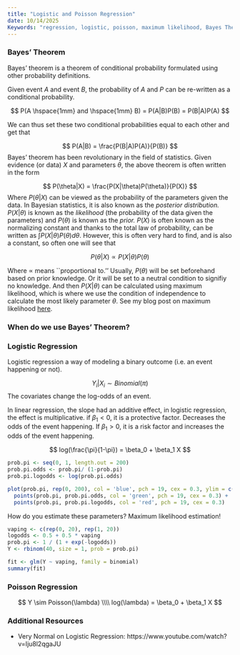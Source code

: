 ```yaml
---
title: "Logistic and Poisson Regression"
date: 10/14/2025
Keywords: "regression, logistic, poisson, maximum likelihood, Bayes Theorem"
---
```


### Bayes' Theorem

Bayes' theorem is a theorem of conditional probability formulated using other probability definitions.

Given event *A* and event *B*, the probability of *A* and *P* can be re-written as a conditional probability.

$$
P(A \hspace{1mm} and \hspace{1mm} B) = P(A|B)P(B) = P(B|A)P(A)
$$

We can thus set these two conditional probabilities equal to each other and get that

$$
 P(A|B) = \frac{P(B|A)P(A)}{P(B)}
$$ Bayes' theorem has been revolutionary in the field of statistics. Given evidence (or data) *X* and parameters $\theta$, the above theorem is often written in the form

$$
P(\theta|X) = \frac{P(X|\theta)P(\theta)}{P(X)}
$$ Where $P(\theta|X)$ can be viewed as the probability of the parameters given the data. In Bayesian statistics, it is also known as the *posterior distribution.* $P(X|\theta)$ is known as the *likelihood* (the probability of the data given the parameters) and $P(\theta)$ is known as the *prior.* $P(X)$ is often known as the normalizing constant and thanks to the total law of probability, can be written as $\int P(X|\theta)P(\theta)d\theta$. However, this is often very hard to find, and is also a constant, so often one will see that

$$
P(\theta|X) \propto P(X|\theta)P(\theta)
$$

Where $\propto$ means \`\`proportional to.'' Usually, $P(\theta)$ will be set beforehand based on prior knowledge. Or it will be set to a neutral condition to signifiy no knowledge. And then $P(X|\theta)$ can be calculated using maximum likelihood, which is where we use the condition of independence to calculate the most likely parameter $\theta$. See my blog post on maximum likelihood [here](https://drodriguezchavez.github.io/stat-blog/maximum-likelihood.html).

### When do we use Bayes' Theorem?
 
### Logistic Regression
Logistic regression a way of modeling a binary outcome (i.e. an event happening or not). 

$$
Y_i | X_i \sim Binomial(\pi)
$$
The covariates change the log-odds of an event. 

In linear regression, the slope had an additive effect, in logistic regression, the effect is multiplicative. if $\beta_1 < 0$, it is a protective factor. Decreases the odds of the event happening. If $\beta_1 > 0$, it is a risk factor and increases the odds of the event happening. 

$$
log(\frac{\pi}{1-\pi}) = \beta_0 + \beta_1 X
$$

```r
prob.pi <- seq(0, 1, length.out = 200)
prob.pi.odds <- prob.pi/ (1-prob.pi)
prob.pi.logodds <- log(prob.pi.odds)

plot(prob.pi, rep(0, 200), col = 'blue', pch = 19, cex = 0.3, ylim = c(-8, 15)) + 
  points(prob.pi, prob.pi.odds, col = 'green', pch = 19, cex = 0.3) +
  points(prob.pi, prob.pi.logodds, col = 'red', pch = 19, cex = 0.3) 
```

How do you estimate these parameters? 
Maximum likelihood estimation!

```r
vaping <- c(rep(0, 20), rep(1, 20))
logodds <- 0.5 + 0.5 * vaping
prob.pi <- 1 / (1 + exp(-logodds))
Y <- rbinom(40, size = 1, prob = prob.pi)

fit <- glm(Y ~ vaping, family = binomial)
summary(fit)
```


### Poisson Regression

$$
Y \sim Poisson(\lambda) \\\\
log(\lambda) = \beta_0 + \beta_1 X
$$

### Additional Resources

- Very Normal on Logistic Regression: https://www.youtube.com/watch?v=Iju8l2qgaJU 